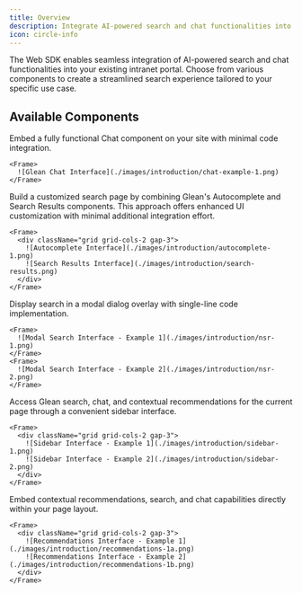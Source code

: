 ```yaml
---
title: Overview
description: Integrate AI-powered search and chat functionalities into your intranet portal using Glean's Web SDK components
icon: circle-info
---
```


The Web SDK enables seamless integration of AI-powered search and chat functionalities into your existing intranet portal. Choose from various components to create a streamlined search experience tailored to your specific use case.

## Available Components

<CardGroup cols={1}>
  <Card
    title="Glean Chat"
    icon="chat"
    iconSet="glean"
    href="./components/chat">
    Embed a fully functional Chat component on your site with minimal code integration.

    <Frame>
      ![Glean Chat Interface](./images/introduction/chat-example-1.png)
    </Frame>

  </Card>

  <Card
    title="Autocomplete + Search Page"
    icon="Search"
    href="./components/autocomplete">
    Build a customized search page by combining Glean's Autocomplete and Search Results components. This approach offers enhanced UI customization with minimal additional integration effort.

    <Frame>
      <div className="grid grid-cols-2 gap-3">
        ![Autocomplete Interface](./images/introduction/autocomplete-1.png)
        ![Search Results Interface](./images/introduction/search-results.png)
      </div>
    </Frame>
  </Card>

  <Card
    title="Modal Search"
    icon="Maximize"
    href="./components/modal-search">
    Display search in a modal dialog overlay with single-line code implementation.

    <Frame>
      ![Modal Search Interface - Example 1](./images/introduction/nsr-1.png)
    </Frame>
    <Frame>
      ![Modal Search Interface - Example 2](./images/introduction/nsr-2.png)
    </Frame>

  </Card>

  <Card
    title="Sidebar Search"
    icon="Sidebar"
    href="./components/sidebar">
    Access Glean search, chat, and contextual recommendations for the current page through a convenient sidebar interface.

    <Frame>
      <div className="grid grid-cols-2 gap-3">
        ![Sidebar Interface - Example 1](./images/introduction/sidebar-1.png)
        ![Sidebar Interface - Example 2](./images/introduction/sidebar-2.png)
      </div>
    </Frame>

  </Card>

  <Card
    title="Recommendations Component"
    icon="Zap"
    href="./components/recommendations">
    Embed contextual recommendations, search, and chat capabilities directly within your page layout.

    <Frame>
      <div className="grid grid-cols-2 gap-3">
        ![Recommendations Interface - Example 1](./images/introduction/recommendations-1a.png)
        ![Recommendations Interface - Example 2](./images/introduction/recommendations-1b.png)
      </div>
    </Frame>

  </Card>
</CardGroup>
